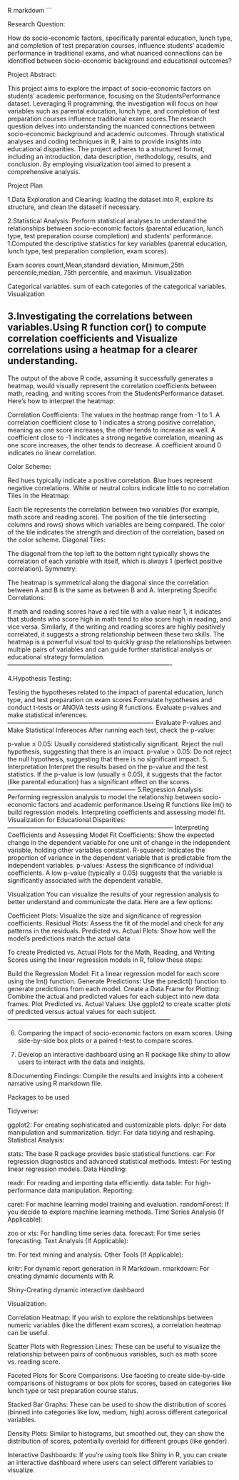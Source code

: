 R markdown 
```

Research Question:

How do socio-economic factors, specifically parental education, lunch type, and completion of test preparation courses, influence students' academic performance in traditional exams, and what nuanced connections can be identified between socio-economic background and educational outcomes?


Project Abstract:

This project aims to explore the impact of socio-economic factors on students' academic performance, focusing on the StudentsPerformance dataset. Leveraging R programming, the investigation will focus on  how variables such as parental education, lunch type, and completion of test preparation courses influence traditional exam scores.The research question delves into understanding the nuanced connections between socio-economic background and academic outcomes. Through statistical analyses and coding techniques in R, I  aim to provide insights into educational disparities. The project adheres to a structured format, including an introduction, data description, methodology, results, and conclusion. By employing visualization tool aimed to present a comprehensive analysis.



Project Plan

1.Data Exploration and Cleaning: loading  the dataset into R, explore its structure, and clean the dataset if necessary.

2.Statistical Analysis: Perform statistical analyses to understand the relationships between socio-economic factors (parental education, lunch type, test preparation course completion) and students' performance.
1.Computed the  descriptive statistics for key variables (parental education, lunch type, test preparation completion, exam scores).

Exam scores
count,Mean,standard deviation, Minimum,25th percentile,median, 75th percentile, and maximun.
Visualization

Categorical variables.
sum of each categories of the categorical variables.
Visualization

3.Investigating the  correlations between variables.Using R function cor() to compute correlation coefficients and Visualize correlations using a heatmap for a clearer understanding.
--------------------------------------------------------------------------------

The output of the above R code, assuming it successfully generates a heatmap, would visually represent the correlation coefficients between math, reading, and writing scores from the StudentsPerformance dataset. Here's how to interpret the heatmap:

Correlation Coefficients: The values in the heatmap range from -1 to 1. A correlation coefficient close to 1 indicates a strong positive correlation, meaning as one score increases, the other tends to increase as well. A coefficient close to -1 indicates a strong negative correlation, meaning as one score increases, the other tends to decrease. A coefficient around 0 indicates no linear correlation.

Color Scheme:

Red hues typically indicate a positive correlation.
Blue hues represent negative correlations.
White or neutral colors indicate little to no correlation.
Tiles in the Heatmap:

Each tile represents the correlation between two variables (for example, math.score and reading.score).
The position of the tile (intersecting columns and rows) shows which variables are being compared.
The color of the tile indicates the strength and direction of the correlation, based on the color scheme.
Diagonal Tiles:

The diagonal from the top left to the bottom right typically shows the correlation of each variable with itself, which is always 1 (perfect positive correlation).
Symmetry:

The heatmap is symmetrical along the diagonal since the correlation between A and B is the same as between B and A.
Interpreting Specific Correlations:

If math and reading scores have a red tile with a value near 1, it indicates that students who score high in math tend to also score high in reading, and vice versa.
Similarly, if the writing and reading scores are highly positively correlated, it suggests a strong relationship between these two skills.
The heatmap is a powerful visual tool to quickly grasp the relationships between multiple pairs of variables and can guide further statistical analysis or educational strategy formulation.
-------------------------------------------------------------------------------



4.Hypothesis Testing:

Testing  the hypotheses related to the impact of parental education, lunch type, and test preparation on exam scores.Formulate hypotheses and conduct t-tests or ANOVA tests using R functions.
Evaluate p-values and make statistical inferences.
----------------------------------------------------------------------
 Evaluate P-values and Make Statistical Inferences
After running each test, check the p-value:

p-value ≤ 0.05: Usually considered statistically significant. Reject the null hypothesis, suggesting that there is an impact.
p-value > 0.05: Do not reject the null hypothesis, suggesting that there is no significant impact.
5. Interpretation
Interpret the results based on the p-value and the test statistics. If the p-value is low (usually ≤ 0.05), it suggests that the factor (like parental education) has a significant effect on the scores.
--------------------------------------------------------------
5.Regression Analysis:
Performing  regression analysis to model the relationship between socio-economic factors and academic performance.Useing R functions like lm() to build regression models.
Interpreting coefficients and assessing model fit.
Visualization for Educational Disparities:
--------------------------------------------------------------------------------
 Interpreting Coefficients and Assessing Model Fit
Coefficients: Show the expected change in the dependent variable for one unit of change in the independent variable, holding other variables constant.
R-squared: Indicates the proportion of variance in the dependent variable that is predictable from the independent variables.
p-values: Assess the significance of individual coefficients. A low p-value (typically ≤ 0.05) suggests that the variable is significantly associated with the dependent variable.

 Visualization
You can visualize the results of your regression analysis to better understand and communicate the data. Here are a few options:

Coefficient Plots: Visualize the size and significance of regression coefficients.
Residual Plots: Assess the fit of the model and check for any patterns in the residuals.
Predicted vs. Actual Plots: Show how well the model’s predictions match the actual data

To create Predicted vs. Actual Plots for the Math, Reading, and Writing Scores using the linear regression models in R, follow these steps:

Build the Regression Model: Fit a linear regression model for each score using the lm() function.
Generate Predictions: Use the predict() function to generate predictions from each model.
Create a Data Frame for Plotting: Combine the actual and predicted values for each subject into new data frames.
Plot Predicted vs. Actual Values: Use ggplot2 to create scatter plots of predicted versus actual values for each subject.
------------------------------------------------------------------------------

6. Comparing the impact of socio-economic factors on  exam scores.
Using side-by-side box plots or a paired t-test to compare scores.


7. Develop an interactive dashboard using an R package like shiny to allow users to interact with the data and insights.

8.Documenting Findings: 
Compile the results and insights into a coherent narrative using R markdown file.


Packages to be used


Tidyverse:

ggplot2: For creating sophisticated and customizable plots.
dplyr: For data manipulation and summarization.
tidyr: For data tidying and reshaping.
Statistical Analysis:

stats: The base R package provides basic statistical functions.
car: For regression diagnostics and advanced statistical methods.
lmtest: For testing linear regression models.
Data Handling:

readr: For reading and importing data efficiently.
data.table: For high-performance data manipulation.
Reporting:

caret: For machine learning model training and evaluation.
randomForest: If you decide to explore machine learning methods.
Time Series Analysis (If Applicable):

zoo or xts: For handling time series data.
forecast: For time series forecasting.
Text Analysis (If Applicable):

tm: For text mining and analysis.
Other Tools (If Applicable):

knitr: For dynamic report generation in R Markdown.
rmarkdown: For creating dynamic documents with R.

Shiny-Creating dynamic interactive dashbaord










Visualization:



Correlation Heatmap: If you wish to explore the relationships between numeric variables (like the different exam scores), a correlation heatmap can be useful.

Scatter Plots with Regression Lines: These can be useful to visualize the relationship between pairs of continuous variables, such as math score vs. reading score.

Faceted Plots for Score Comparisons: Use faceting to create side-by-side comparisons of histograms or box plots for scores, based on categories like lunch type or test preparation course status.



Stacked Bar Graphs: These can be used to show the distribution of scores (binned into categories like low, medium, high) across different categorical variables.

Density Plots: Similar to histograms, but smoothed out, they can show the distribution of scores, potentially overlaid for different groups (like gender).

Interactive Dashboards: If you're using tools like Shiny in R, you can create an interactive dashboard where users can select different variables to visualize.

